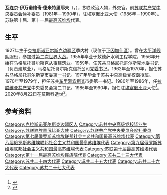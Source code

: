 {{Infobox officeholder
| 姓名     = 瓦连京·德米特里耶夫
| 原名     = {{lang|ru|Валентин Дмитриев}}
| 性别     = 男
| 别名     =
| 职务     = 苏联驻埃塞俄比亚大使
| 就任日期 = 1986年7月22日
| 卸任日期 = 1990年8月15日
| 前任     = [[根纳季·尼古拉耶维奇·安德烈耶夫|根纳季·安德烈耶夫]]
| 继任     = [[列夫·达维多维奇·米罗诺夫|列夫·米罗诺夫]]
| 出生日期 = 1927年5月27日
| 出生地点 = {{URS}}[[下因加什區|下因加什區]]
| 逝世日期 = {{death date and age|2020|8|22|1927|5|27}}
| 逝世地点 = {{RUS}}莫斯科
| 母校     = 
| 学历     = 
| 职业     = [[政治人物|政治人物]]
| 政党     = {{CPS}}
| 获奖     = {{{!}} style="background:transparent"
{{!}} {{列宁勋章}} {{!!}} {{二级卫国战争勋章}} {{!!}} {{十月革命勋章}} {{!!}} {{劳动红旗勋章}} {{!!}} {{劳动红旗勋章}}
{{!}}}
}}
'''瓦连京·伊万诺维奇·德米特里耶夫'''（{{lang-ru|Валентин Иванович Дмитриев}}，{{bd|1927年|5月27日|2020年|8月22日|catIdx=Dmitriyev}}），苏联政治人物，外交官。前[[苏联共产党中央委员会|苏联共产党中央委员会]]候补委员（1981年－1990年），驻[[埃塞俄比亚|埃塞俄比亚]]大使（1986年－1990年）。苏联第十届、第十一届[[苏联最高苏维埃|最高苏维埃]]代表。

==生平==
1927年生于[[克拉斯诺亚尔斯克边疆区|克拉斯诺亚尔斯克边疆区]]季内村（现位于[[下因加什區|下因加什區]]）。曾在[[太平洋舰队_(俄罗斯)|太平洋舰队]]服役，参加过[[第二次世界大战|第二次世界大战]]。1955年毕业于敖德萨水利工程学院，1956年开始在[[马格尼托哥尔斯克|马格尼托哥尔斯克]]从事建筑业。1959年，任苏共马格尼托哥尔斯克地委书记（负责建筑业），马格尼托哥尔斯克信托公司[[党委书记|党委书记]]。1962年至1970年，担任苏共马格尼托哥尔斯克市委[[第一书记|第一书记]]。1971年毕业于苏共中央高级党校函授班。1970年至1979年，担任苏共[[车里雅宾斯克|车里雅宾斯克]]市委第一书记。1980年至1986年，任[[拉脱维亚共产党|拉脱维亚共产党]]中央委员会第二书记。1986年至1990年，担任驻[[埃塞俄比亚|埃塞俄比亚]]大使<ref>{{cite web |title=Ушел из жизни известный общественный деятель Валентин Дмитриев |url=https://vecherka.su/articles/news/160781/ |publisher=Вечерний Челябинск онлайн |language=ru |date=2020-08-25}}</ref>。2020年8月22日在莫斯科逝世<ref>{{cite web |title=В Москве простятся с ветераном ВОВ и известным общественником |url=https://cheltoday.ru/articles/sobytiya/v-moskve-prostyatsya-s-veteranom-vov-i-izvestnym-obshchestvennikom-248608/ |publisher=Челябинск сегодня |language=ru |date=2020-08-25}}</ref>。
==参考资料==
{{reflist}}
{{Authority control}}
{{DEFAULTSORT:Dmitriyev, Valentin}}
[[Category:克拉斯诺亚尔斯克边疆区人|Category:克拉斯诺亚尔斯克边疆区人]]
[[Category:苏共中央高级党校毕业生|Category:苏共中央高级党校毕业生]]
[[Category:苏联驻埃塞俄比亚大使|Category:苏联驻埃塞俄比亚大使]]
[[Category:苏联共产党中央委员会候补委员|Category:苏联共产党中央委员会候补委员]]
[[Category:第七届俄罗斯苏维埃联邦社会主义共和国最高苏维埃代表|Category:第七届俄罗斯苏维埃联邦社会主义共和国最高苏维埃代表]]
[[Category:第八届俄罗斯苏维埃联邦社会主义共和国最高苏维埃代表|Category:第八届俄罗斯苏维埃联邦社会主义共和国最高苏维埃代表]]
[[Category:第九届俄罗斯苏维埃联邦社会主义共和国最高苏维埃代表|Category:第九届俄罗斯苏维埃联邦社会主义共和国最高苏维埃代表]]
[[Category:苏联第十届最高苏维埃代表|Category:苏联第十届最高苏维埃代表]]
[[Category:第十一届最高苏维埃民族院代表|Category:第十一届最高苏维埃民族院代表]]
[[Category:苏共二十三大代表|Category:苏共二十三大代表]]
[[Category:苏共二十四大代表|Category:苏共二十四大代表]]
[[Category:苏共二十五大代表|Category:苏共二十五大代表]]
[[Category:苏共二十六大代表|Category:苏共二十六大代表]]
[[Category:苏共二十七大代表|Category:苏共二十七大代表]]